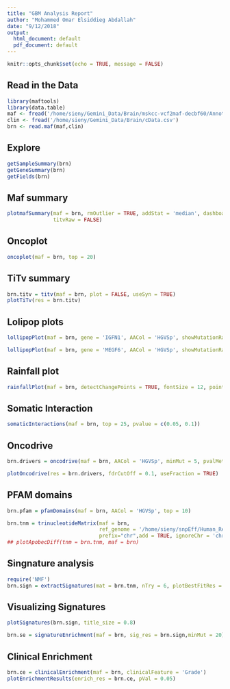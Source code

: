 ```yaml
---
title: "GBM Analysis Report"
author: "Mohammed Omar Elsiddieg Abdallah"
date: "9/12/2018"
output:
  html_document: default
  pdf_document: default
---
```


```r
knitr::opts_chunk$set(echo = TRUE, message = FALSE)
```


## Read in the Data
```r
library(maftools)
library(data.table)
maf <- fread('/home/sieny/Gemini_Data/Brain/mskcc-vcf2maf-decbf60/Annoted_Mutect_brain6_final.maf')
clin <- fread('/home/sieny/Gemini_Data/Brain/cData.csv')
brn <- read.maf(maf,clin)
```
## Explore
```r
getSampleSummary(brn)
getGeneSummary(brn)
getFields(brn)
```
## Maf summary

```r
plotmafSummary(maf = brn, rmOutlier = TRUE, addStat = 'median', dashboard = TRUE, 
               titvRaw = FALSE)
```

## Oncoplot

```r
oncoplot(maf = brn, top = 20)
```

## TiTv summary

```r
brn.titv = titv(maf = brn, plot = FALSE, useSyn = TRUE)
plotTiTv(res = brn.titv)
```
## Lolipop plots
```r
lollipopPlot(maf = brn, gene = 'IGFN1', AACol = 'HGVSp', showMutationRate = TRUE)
```
 
```r
lollipopPlot(maf = brn, gene = 'MEGF6', AACol = 'HGVSp', showMutationRate = TRUE)
```

##  Rainfall plot

```r
rainfallPlot(maf = brn, detectChangePoints = TRUE, fontSize = 12, pointSize = 0.6)
```

##  Somatic Interaction

```r
somaticInteractions(maf = brn, top = 25, pvalue = c(0.05, 0.1))

```
## Oncodrive

```r
brn.drivers = oncodrive(maf = brn, AACol = 'HGVSp', minMut = 5, pvalMethod = 'zscore')
```
 
```r

plotOncodrive(res = brn.drivers, fdrCutOff = 0.1, useFraction = TRUE)
```

## PFAM domains

```r
brn.pfam = pfamDomains(maf = brn, AACol = 'HGVSp', top = 10)
```

```r
brn.tnm = trinucleotideMatrix(maf = brn, 
                              ref_genome = '/home/sieny/snpEff/Human_Ref/hg19.fa', 
                              prefix="chr",add = TRUE, ignoreChr = 'chr23', useSyn = TRUE)
## plotApobecDiff(tnm = brn.tnm, maf = brn)
```

## Singnature analysis

```r
require('NMF')
brn.sign = extractSignatures(mat = brn.tnm, nTry = 6, plotBestFitRes = FALSE)
```

## Visualizing Signatures

```r
plotSignatures(brn.sign, title_size = 0.8)
```

```r
brn.se = signatureEnrichment(maf = brn, sig_res = brn.sign,minMut = 20)

```

## Clinical Enrichment
```r
brn.ce = clinicalEnrichment(maf = brn, clinicalFeature = 'Grade')
plotEnrichmentResults(enrich_res = brn.ce, pVal = 0.05)


```


